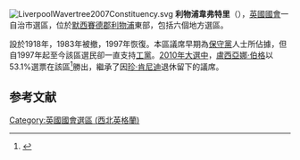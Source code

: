 [[File:LiverpoolWavertree2007Constituency.svg|right]]
'''利物浦韋弗特里'''（{{lang-en|Liverpool Wavertree}}），[[英國|英國]][[英國國會|國會]]一自治市選區，位於[[默西賽德郡|默西賽德郡]][[利物浦|利物浦]]東部，包括六個地方選區。

設於1918年，1983年被撤，1997年恢復。本區議席早期為[[保守黨_(英國)|保守黨]]人士所佔據，但自1997年起至今該區選民卻一直支持[[工黨_(英國)|工黨]]。[[2010年英國大選|2010年大選中]]，[[盧西亞娜·伯格|盧西亞娜·伯格]]以53.1%選票在該區<ref name="">{{cite news
|publisher=[[英國廣播公司|英國廣播公司]]
|date=2010年5月7日
|title=Election 2010/Constituency/Liverpool Wavertree
|url=http://news.bbc.co.uk/1/shared/election2010/results/constituency/c68.stm
|accessdate=2010年10月18日
|archive-date=2017年9月6日
|archive-url=https://web.archive.org/web/20170906030154/http://news.bbc.co.uk/1/shared/election2010/results/constituency/c68.stm
|dead-url=no
}}</ref>勝出，繼承了因[[珍·肯尼迪|珍·肯尼迪]]退休留下的議席。

==参考文献==
<div class="references-small">
<references></references>
</div>

{{DEFAULTSORT:Liverpool Wavertree (UK Parliament constituency)}}
[[Category:英國國會選區_(西北英格蘭)|Category:英國國會選區 (西北英格蘭)]]